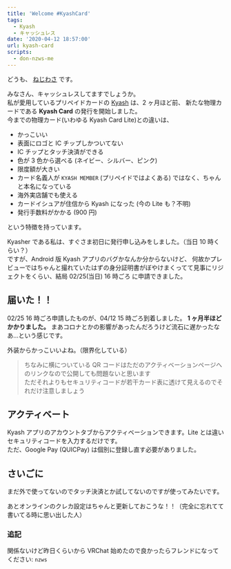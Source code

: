 ```yaml
---
title: 'Welcome #KyashCard'
tags:
  - Kyash
  - キャッシュレス
date: '2020-04-12 18:57:00'
url: kyash-card
scripts:
  - don-nzws-me
---
```


どうも、 [ねじわさ](https://nzws.me) です。

みなさん、キャッシュレスしてますでしょうか。  
私が愛用しているプリペイドカードの [Kyash](https://kyash.co) は、2 ヶ月ほど前、
新たな物理カードである **Kyash Card** の発行を開始しました。  
今までの物理カード(いわゆる Kyash Card Lite)との違いは、

- かっこいい
- 表面にロゴと IC チップしかついてない
- IC チップとタッチ決済ができる
- 色が 3 色から選べる (ネイビー、シルバー、ピンク)
- 限度額が大きい
- カード名義人が `KYASH MEMBER` (プリペイドではよくある) ではなく、ちゃんと本名になっている
- 海外実店舗でも使える
- カードイシュアが住信から Kyash になった (今の Lite も？不明)
- 発行手数料がかかる (900 円)

という特徴を持っています。

Kyasher である私は、すぐさま初日に発行申し込みをしました。（当日 10 時くらい？）  
ですが、Android 版 Kyash アプリのバグかなんか分からないけど、
何故かプレビューではちゃんと撮れていたはずの身分証明書がぼやけまくってて見事にリジェクトをくらい、結局 02/25(当日) 16 時ごろ に申請できました。

## 届いた！！

02/25 16 時ごろ申請したものが、04/12 15 時ごろ到着しました。
**1 ヶ月半ほどかかりました。** まあコロナとかの影響があったんだろうけど流石に遅かったなあ...という感じです。

外装からかっこいいよね。（限界化している）

<MastodonEmbed url="https://don.nzws.me/@nzws/103984927428014193" />

> ちなみに横についている QR コードはただのアクティベーションページへのリンクなので公開しても問題ないと思います  
> ただそれよりもセキュリティコードが若干カード表に透けて見えるのでそれだけ注意しましょう

## アクティベート

Kyash アプリのアカウントタブからアクティベーションできます。Lite とは違いセキュリティコードを入力するだけです。  
ただ、Google Pay (QUICPay) は個別に登録し直す必要がありました。

<MastodonEmbed url="https://don.nzws.me/@nzws/103985000880499768" />

## さいごに

まだ外で使ってないのでタッチ決済とか試してないのですが使ってみたいです。

あとオンラインのクレカ設定はちゃんと更新しておこうな！！（完全に忘れてて書いてる時に思い出した人）

### 追記

関係ないけど昨日くらいから VRChat 始めたので良かったらフレンドになってください: `nzws`
